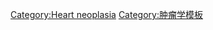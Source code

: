 {{Navbox
| name  = Heart neoplasia
| title = {{le|心脏肿瘤|Heart cancer}} ([[ICD-10 第二章：肿瘤#(C30–C39) Malignant neoplasms, respiratory system and intrathoracic organs|C38.0/D15.1]], [[List of ICD-9 codes 140–239: neoplasms#Malignant neoplasm of respiratory and intrathoracic organs (160–165)|164.1/212.7]])
| state = {{{state|autocollapse}}}
|listclass = hlist

| group1 = {{le|原发性心脏肿瘤|Primary tumors of the heart|原发性}}
|  list1 =
* {{le|乳头状弹力纤维瘤|Papillary fibroelastoma}}
* {{le|横纹肌瘤|Rhabdomyoma}}
* {{le|血管肉瘤|Angiosarcoma}}
* [[畸胎瘤]]
* {{le|房室结区囊性肿瘤|Cystic tumour of the atrioventricular nodal region}}

| group3 = 其他
|  list3 =
* {{le|黏液瘤|Myxoma}}
** {{le|心房黏液瘤|Atrial myxoma}}
* [[脂肪瘤]]
* {{le|心脏肿瘤|Heart cancer#Secondary|次级}}

}}<noinclude>
{{collapsible option}}
[[Category:Heart neoplasia]]
[[Category:肿瘤学模板]]</noinclude>